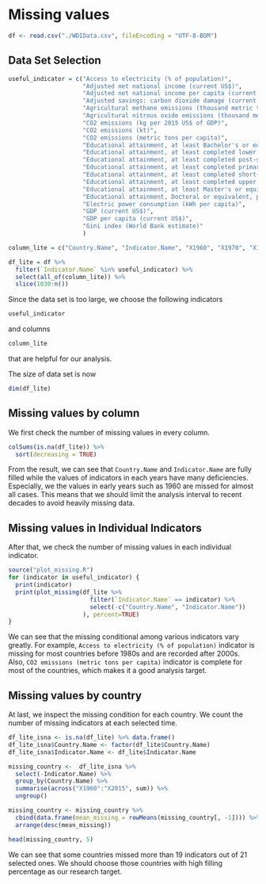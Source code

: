 # Missing values

```r
df <- read.csv("./WDIData.csv", fileEncoding = "UTF-8-BOM")
```

## Data Set Selection
```r
useful_indicator = c("Access to electricity (% of population)",
                     "Adjusted net national income (current US$)",
                     "Adjusted net national income per capita (current US$)",
                     "Adjusted savings: carbon dioxide damage (current US$)",
                     "Agricultural methane emissions (thousand metric tons of CO2 equivalent)",
                     "Agricultural nitrous oxide emissions (thousand metric tons of CO2 equivalent)",
                     "CO2 emissions (kg per 2015 US$ of GDP)",
                     "CO2 emissions (kt)",
                     "CO2 emissions (metric tons per capita)",
                     "Educational attainment, at least Bachelor's or equivalent, population 25+, total (%) (cumulative)",
                     "Educational attainment, at least completed lower secondary, population 25+, total (%) (cumulative)",
                     "Educational attainment, at least completed post-secondary, population 25+, total (%) (cumulative)",
                     "Educational attainment, at least completed primary, population 25+ years, total (%) (cumulative)",
                     "Educational attainment, at least completed short-cycle tertiary, population 25+, total (%) (cumulative)",
                     "Educational attainment, at least completed upper secondary, population 25+, total (%) (cumulative)",
                     "Educational attainment, at least Master's or equivalent, population 25+, total (%) (cumulative)",
                     "Educational attainment, Doctoral or equivalent, population 25+, total (%) (cumulative)",
                     "Electric power consumption (kWh per capita)",
                     "GDP (current US$)",
                     "GDP per capita (current US$)",
                     "Gini index (World Bank estimate)"
                     )

column_lite = c("Country.Name", "Indicator.Name", "X1960", "X1970", "X1980", "X1990", "X2000", "X2010", "X2015")

df_lite = df %>% 
  filter(`Indicator.Name` %in% useful_indicator) %>% 
  select(all_of(column_lite)) %>% 
  slice(1030:n())
```


Since the data set is too large, we choose the following indicators
```r
useful_indicator
```
and columns 
```r
column_lite
```
that are helpful for our analysis.

The size of data set is now
```r
dim(df_lite)
```
## Missing values by column
We first check the number of missing values in every column.
```r
colSums(is.na(df_lite)) %>%
  sort(decreasing = TRUE)
```

From the result, we can see that `Country.Name` and `Indicator.Name` are fully filled while the values of indicators in each years have many deficiencies. Especially, we the values in early years such as 1960 are missed for almost all cases. This means that we should limit the analysis interval to recent decades to avoid heavily missing data. 


## Missing values in Individual Indicators
After that, we check the number of missing values in each individual indicator.

```r
source("plot_missing.R")
for (indicator in useful_indicator) {
  print(indicator)
  print(plot_missing(df_lite %>% 
                       filter(`Indicator.Name` == indicator) %>% 
                       select(-c("Country.Name", "Indicator.Name"))
                     ), percent=TRUE)
}
```

We can see that the missing conditional among various indicators vary greatly. For example, `Access to electricity (% of population)` indicator is missing for most countries before 1980s and are recorded after 2000s. Also, `CO2 emissions (metric tons per capita)` indicator is complete for most of the countries, which makes it a good analysis target.

## Missing values by country
At last, we inspect the missing condition for each country. We count the number of missing indicators at each selected time.

```r

df_lite_isna <- is.na(df_lite) %>% data.frame()
df_lite_isna$Country.Name <- factor(df_lite$Country.Name)
df_lite_isna$Indicator.Name <- df_lite$Indicator.Name

missing_country <-  df_lite_isna %>% 
  select(-Indicator.Name) %>% 
  group_by(Country.Name) %>% 
  summarise(across("X1960":"X2015", sum)) %>% 
  ungroup()

missing_country <- missing_country %>%
  cbind(data.frame(mean_missing = rowMeans(missing_country[, -1]))) %>% 
  arrange(desc(mean_missing))

head(missing_country, 5)
```

We can see that some countries missed more than 19 indicators out of 21 selected ones. We should choose those countries with high filling percentage as our research target.

